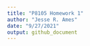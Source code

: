 ```yaml
---
title: "P8105 Homework 1"
author: "Jesse R. Ames"
date: "9/27/2021"
output: github_document
---
```


```r

```
